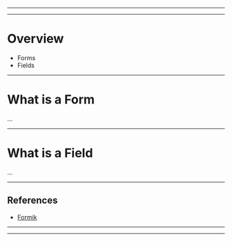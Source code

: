 


<Head>
  <title>Taming Forms with Formik</title>
</Head>

<Cover />

---

<Intro />

---

# Overview

<ul>
    <Appear>
        <li>
            Forms
        </li>
        <li>
            Fields
        </li>
    </Appear>
</ul>

---

# What is a Form

...

---

# What is a Field
...

---

## References

- [Formik](https://jaredpalmer.com/formik/)

---

<Thanks />

---

<Feedback />
